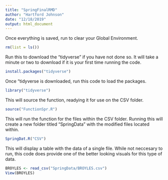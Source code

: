 ```yaml
---
title: "SpringFinalRMD"
author: "Hartford Johnson"
date: "12/18/2019"
output: html_document
---
```


Once everything is saved, run to clear your Global Environment.
```r
rm(list = ls())
```

Run this to download the "tidyverse" if you have not done so. It will take a minute or two to download if it is your first time running the code.
```r
install.packages("tidyverse")
```

Once "tidyverse is downloaded, run this code to load the packages.
```r
library("tidyverse")
```

This will source the function, readying it for use on the CSV folder.
```r
source("FunctionSpr.R")
```

This will run the function for the files within the CSV folder. Running this will create a new folder titled "SpringData" with the modified files located within.
```r
SpringDat.R("CSV")
```

This will display a table with the data of a single file. While not neccesary to run, this code does provide one of the better looking visuals for this type of data.
```r
BROYLES <- read_csv("SpringData/BROYLES.csv")
View(BROYLES)
```
